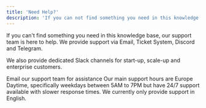```yaml
---
title: 'Need Help?'
description: 'If you can not find something you need in this knowledge base, our support team is here to help.'
---
```


If you can't find something you need in this knowledge base, our support team is here to help. We provide support via Email, Ticket System, Discord and Telegram.

We also provide dedicated Slack channels for start-up, scale-up and enterprise customers.

<CardGroup cols={1}>
  <Card
    title="Contact Support"
    icon="headset"
    href="mailto:support@pingproxies.com"
  >
    Email our support team for assistance
  </Card>
</CardGroup>

<Tip>
    Our main support hours are Europe Daytime, specifically weekdays between 5AM to 7PM but have 24/7 support available with slower response times. We currently only provide support in English.
</Tip>